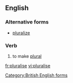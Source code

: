 ==English==

===Alternative forms===
*[[pluralize]]

===Verb===
{{en-verb|pluralis|es}}

# to make [[plural]]

[[Category:British English forms]]

[[fr:pluralise]]
[[vi:pluralise]]